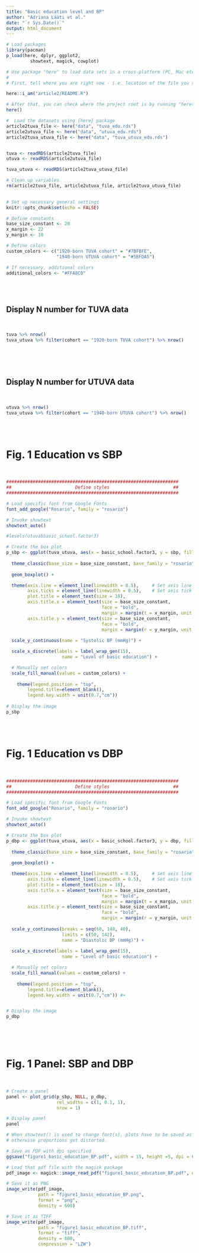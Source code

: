 ```yaml
---
title: "Basic education level and BP"
author: "Adriana Lääti et al."
date: "`r Sys.Date()`"
output: html_document
---
```

 

```r

# Load packages
library(pacman)
p_load(here, dplyr, ggplot2,
         showtext, magick, cowplot)

# Use package "here" to load data sets in a cross-platform (PC, Mac etc.) way:
#
# First, tell where you are right now - i.e. location of the file you are running right now

here::i_am("article2/README.R")

# After that, you can check where the project root is by running "here()"
here()

#  Load the datasets using {here} package
article2tuva_file <- here("data", "tuva_edu.rds")
article2utuva_file <- here("data", "utuva_edu.rds")
article2tuva_utuva_file <- here("data", "tuva_utuva_edu.rds")


tuva <- readRDS(article2tuva_file)
utuva <- readRDS(article2utuva_file)

tuva_utuva <- readRDS(article2tuva_utuva_file)

# Clean up variables
rm(article2tuva_file, article2utuva_file, article2tuva_utuva_file)
 

# Set up necessary general settings
knitr::opts_chunk$set(echo = FALSE)

# Define constants
base_size_constant <- 20
x_margin <- 22
y_margin <- 18

# Define colors
custom_colors <- c("1920-born TUVA cohort" = "#7BFBFE",
                   "1940-born UTUVA cohort" = "#5BFDA5")

# If necessary, additional colors
additional_colors <- "#FFA8C0"

```
 
<br>
<br>
 

## Display N number for TUVA data

<br>

```r

tuva %>% nrow()
tuva_utuva %>% filter(cohort == "1920-born TUVA cohort") %>% nrow()
 

```

   
 
<br>
<br>
 
## Display N number for UTUVA data

<br>

```r

utuva %>% nrow()
tuva_utuva %>% filter(cohort == "1940-born UTUVA cohort") %>% nrow() 


```

   
 
<br>
<br>
  
 
 
# Fig. 1 Education vs SBP

<br>

```r

#################################################################
##                        Define styles                        ##
#################################################################

# Load specific font from Google Fonts
font_add_google("Rosario", family = "rosario")

# Invoke showtext
showtext_auto()

#levels(utuva$basic_school.factor3)

# Create the box plot
p_sbp <- ggplot(tuva_utuva, aes(x = basic_school.factor3, y = sbp, fill=cohort)) +
  
  theme_classic(base_size = base_size_constant, base_family = "rosario") +
  
  geom_boxplot() +

  theme(axis.line = element_line(linewidth = 0.5),     # Set axis line width
        axis.ticks = element_line(linewidth = 0.5),    # Set axis tick width
        plot.title = element_text(size = 18),
        axis.title.x = element_text(size = base_size_constant,
                                    face = "bold",
                                    margin = margin(t = x_margin, unit = "pt")),
        axis.title.y = element_text(size = base_size_constant,
                                    face = "bold",
                                    margin = margin(r = y_margin, unit = "pt"))) +
     
  scale_y_continuous(name = "Systolic BP (mmHg)") +

  scale_x_discrete(labels = label_wrap_gen(15), 
                     name = "Level of basic education") +

  # Manually set colors
  scale_fill_manual(values = custom_colors) +
  
    theme(legend.position = "top",
        legend.title=element_blank(),
        legend.key.width = unit(0.7,"cm")) 
 
# Display the image
p_sbp

```

<br>
<br>

# Fig. 1 Education vs DBP

<br>

```r

#################################################################
##                        Define styles                        ##
#################################################################

# Load specific font from Google Fonts
font_add_google("Rosario", family = "rosario")

# Invoke showtext
showtext_auto()

# Create the box plot
p_dbp <- ggplot(tuva_utuva, aes(x = basic_school.factor3, y = dbp, fill=cohort)) +
  
  theme_classic(base_size = base_size_constant, base_family = "rosario") +
  
  geom_boxplot() +

  theme(axis.line = element_line(linewidth = 0.5),     # Set axis line width
        axis.ticks = element_line(linewidth = 0.5),    # Set axis tick width
        plot.title = element_text(size = 18),
        axis.title.x = element_text(size = base_size_constant,
                                    face = "bold",
                                    margin = margin(t = x_margin, unit = "pt")),
        axis.title.y = element_text(size = base_size_constant,
                                    face = "bold",
                                    margin = margin(r = y_margin, unit = "pt"))) +
 
  scale_y_continuous(breaks = seq(60, 140, 40),
                     limits = c(50, 142),
                     name = "Diastolic BP (mmHg)") +
  
  scale_x_discrete(labels = label_wrap_gen(15), 
                     name = "Level of basic education") +

  # Manually set colors
  scale_fill_manual(values = custom_colors) +
  
    theme(legend.position = "top",
        legend.title=element_blank(),
        legend.key.width = unit(0.7,"cm")) #+


# Display the image
p_dbp
 
```

<br>
<br>

# Fig. 1 Panel: SBP and DBP

<br>

```r

# Create a panel
panel <- plot_grid(p_sbp, NULL, p_dbp,
                   rel_widths = c(1, 0.1, 1),
                   nrow = 1)

# Display panel
panel

# When showtext() is used to change font(s), plots have to be saved as pdf files,
# otherwise proportions get distorted.

# Save as PDF with dpi specified
ggsave("figure1_basic_education_BP.pdf", width = 15, height =5, dpi = 600)

# Load that pdf file with the magick package
pdf_image <- magick::image_read_pdf("figure1_basic_education_BP.pdf", density = 600)

# Save it as PNG
image_write(pdf_image,
            path = "figure1_basic_education_BP.png",
            format = "png",
            density = 600)

# Save it as TIFF
image_write(pdf_image,
            path = "figure1_basic_education_BP.tiff",
            format = "tiff",
            density = 600,
            compression = "LZW")


```

<br>
<br>

